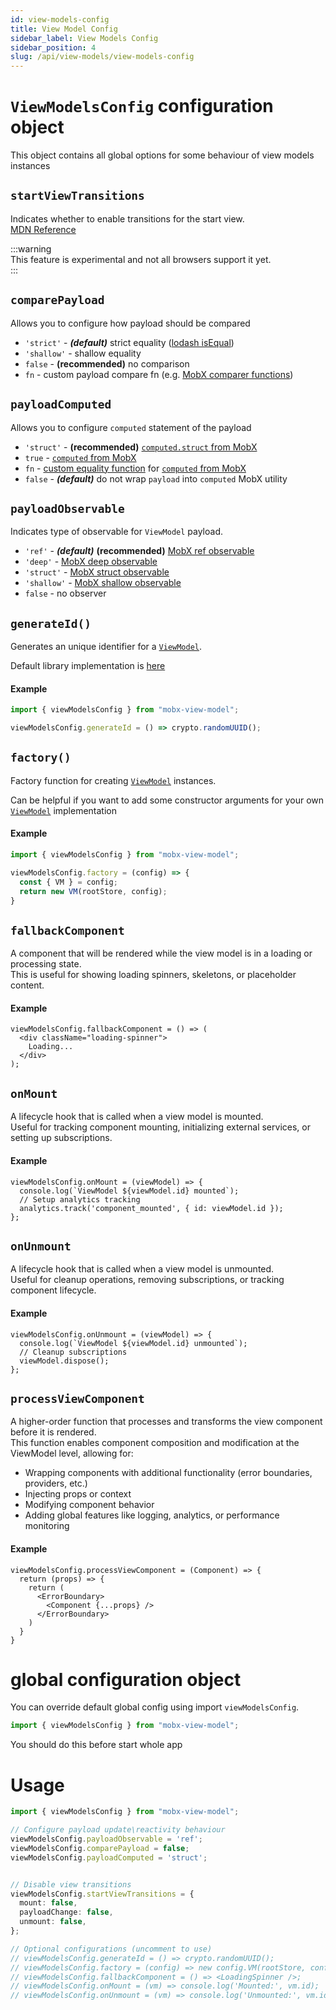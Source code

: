 ```yaml
---
id: view-models-config
title: View Model Config
sidebar_label: View Models Config
sidebar_position: 4
slug: /api/view-models/view-models-config
---
```


# `ViewModelsConfig` configuration object   
This object contains all global options for some behaviour of view models instances  


## `startViewTransitions`  
Indicates whether to enable transitions for the start view.  
[MDN Reference](https://developer.mozilla.org/docs/Web/API/View_Transitions_API)

:::warning  
This feature is experimental and not all browsers support it yet.  
:::

## `comparePayload`  
Allows you to configure how payload should be compared   

- `'strict'` - _**(default)**_ strict equality ([lodash isEqual](https://lodash.com/docs/4.17.15#isEqual))  
- `'shallow'` - shallow equality  
- `false` - **(recommended)** no comparison  
- `fn` - custom payload compare fn (e.g. [MobX comparer functions](https://mobx.js.org/computeds.html#built-in-comparers))  

## `payloadComputed`  
Allows you to configure `computed` statement of the payload  
- `'struct'` - **(recommended)** [`computed.struct` from MobX](https://mobx.js.org/computeds.html#computed-struct)  
- `true` - [`computed` from MobX](https://mobx.js.org/computeds.html)  
- `fn` - [custom equality function](https://mobx.js.org/computeds.html#equals) for [`computed` from MobX](https://mobx.js.org/computeds.html)  
- `false` - _**(default)**_ do not wrap `payload` into `computed` MobX utility  

## `payloadObservable`  
Indicates type of observable for `ViewModel` payload.  

- `'ref'` - _**(default)**_ **(recommended)** [MobX ref observable](https://mobx.js.org/api.html#observableref)  
- `'deep'` - [MobX deep observable](https://mobx.js.org/api.html#observabledeep)  
- `'struct'` - [MobX struct observable](https://mobx.js.org/api.html#observablestruct)   
- `'shallow'` - [MobX shallow observable](https://mobx.js.org/api.html#observableshallow)  
- `false` - no observer  

## `generateId()`  
Generates an unique identifier for a [`ViewModel`](/api/view-models/interface).   

Default library implementation is [here](/src/utils/create-vm-id-generator.ts#L16)  

#### Example 


```ts
import { viewModelsConfig } from "mobx-view-model";

viewModelsConfig.generateId = () => crypto.randomUUID();
```

## `factory()`  
Factory function for creating [`ViewModel`](/api/view-models/interface) instances.  

Can be helpful if you want to add some constructor arguments for your own [`ViewModel`](/api/view-models/interface) implementation  

#### Example  

```ts
import { viewModelsConfig } from "mobx-view-model";

viewModelsConfig.factory = (config) => {
  const { VM } = config;
  return new VM(rootStore, config);
}
```

## `fallbackComponent`  
A component that will be rendered while the view model is in a loading or processing state.  
This is useful for showing loading spinners, skeletons, or placeholder content.

#### Example
```tsx
viewModelsConfig.fallbackComponent = () => (
  <div className="loading-spinner">
    Loading...
  </div>
);
```

## `onMount`  
A lifecycle hook that is called when a view model is mounted.  
Useful for tracking component mounting, initializing external services, or setting up subscriptions.

#### Example
```tsx
viewModelsConfig.onMount = (viewModel) => {
  console.log(`ViewModel ${viewModel.id} mounted`);
  // Setup analytics tracking
  analytics.track('component_mounted', { id: viewModel.id });
};
```

## `onUnmount`  
A lifecycle hook that is called when a view model is unmounted.  
Useful for cleanup operations, removing subscriptions, or tracking component lifecycle.

#### Example
```tsx
viewModelsConfig.onUnmount = (viewModel) => {
  console.log(`ViewModel ${viewModel.id} unmounted`);
  // Cleanup subscriptions
  viewModel.dispose();
};
```

## `processViewComponent`  
A higher-order function that processes and transforms the view component before it is rendered.   
This function enables component composition and modification at the ViewModel level, allowing for:
- Wrapping components with additional functionality (error boundaries, providers, etc.)
- Injecting props or context
- Modifying component behavior
- Adding global features like logging, analytics, or performance monitoring

#### Example  
```tsx
viewModelsConfig.processViewComponent = (Component) => {
  return (props) => {
    return (
      <ErrorBoundary>
        <Component {...props} />
      </ErrorBoundary>
    )
  }
}
```


# global configuration object   
You can override default global config using import `viewModelsConfig`.  

```ts
import { viewModelsConfig } from "mobx-view-model";
```

You should do this before start whole app  

# Usage  

```ts
import { viewModelsConfig } from "mobx-view-model";

// Configure payload update\reactivity behaviour
viewModelsConfig.payloadObservable = 'ref';
viewModelsConfig.comparePayload = false;
viewModelsConfig.payloadComputed = 'struct';


// Disable view transitions
viewModelsConfig.startViewTransitions = {
  mount: false,
  payloadChange: false,
  unmount: false,
};

// Optional configurations (uncomment to use)
// viewModelsConfig.generateId = () => crypto.randomUUID();
// viewModelsConfig.factory = (config) => new config.VM(rootStore, config);
// viewModelsConfig.fallbackComponent = () => <LoadingSpinner />;
// viewModelsConfig.onMount = (vm) => console.log('Mounted:', vm.id);
// viewModelsConfig.onUnmount = (vm) => console.log('Unmounted:', vm.id);
```